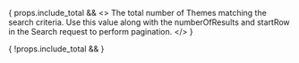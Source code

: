 
{ props.include_total && <>
  <APIField name="total" type="Integer">
    The total number of Themes matching the search criteria. Use this value along with the <InlineField>numberOfResults</InlineField> and <InlineField>startRow</InlineField> in the Search request to perform pagination.
  </APIField>
  <JSON title="Example Response JSON for Theme Search" src="themes/search-response.json" />
  </>
}

{ !props.include_total &&
  <JSON title="Example Response JSON" src="themes/responses.json" />
}

